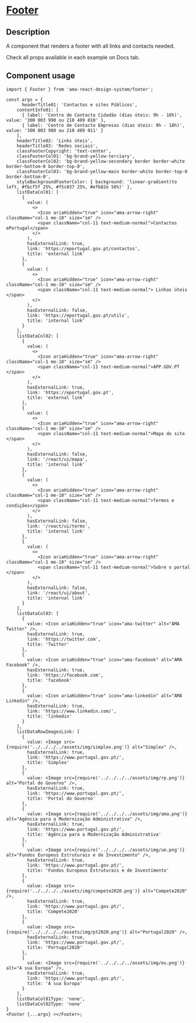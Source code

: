 
<Meta title="Components/Footer/Footer Docs" />

<h1 className="mb-32">
  <u>Footer</u>
</h1>

<h2>Description </h2>

<p className="fs-16">A component that renders a footer with all links and contacts needed.</p>
<p className="fs-16">Check all props available in each example on Docs tab.</p>

<h2>Component usage</h2>

```tsx
import { Footer } from 'ama-react-design-system/footer';

const args = {
      headerTitle01: 'Contactos e sites Públicos',
    contentInfo01: [
      { label: 'Centro de Contacto Cidadão (dias úteis: 9h - 18h)', value: '300 003 990 ou 210 489 010' },
      { label: 'Centro de Contacto Empresas (dias úteis: 9h - 18h)', value: '300 003 980 ou 210 489 011' }
    ],
    headerTitle02: 'Links úteis',
    headerTitle03: 'Redes sociais',
    classFooterCopyright: 'text-center',
    classFooterCol01: 'bg-brand-yellow-terciary',
    classFooterCol02: 'bg-brand-yellow-secondary border border-white border-bottom-0 border-top-0',
    classFooterCol03: 'bg-brand-yellow-main border-white border-top-0 border-bottom-0',
    styleBackgroundFooterColor: { background: 'linear-gradient(to left, #fbcf5f 25%, #f5c037 25%, #efb82e 50%)' },
    listDataCol01: [
      {
        value: (
          <>
            <Icon ariaHidden="true" icon="ama-arrow-right" className="col-1 me-10" size="sm" />
            <span className="col-11 text-medium-normal">Contactos ePortugal</span>
          </>
        ),
        hasExternalLink: true,
        link: 'https://eportugal.gov.pt/contactos',
        title: 'external link'
      },
      {
        value: (
          <>
            <Icon ariaHidden="true" icon="ama-arrow-right" className="col-1 me-10" size="sm" />
            <span className="col-11 text-medium-normal"> Linhas úteis </span>
          </>
        ),
        hasExternalLink: false,
        link: 'https://eportugal.gov.pt/utils',
        title: 'internal link'
      }
    ],
    listDataCol02: [
      {
        value: (
          <>
            <Icon ariaHidden="true" icon="ama-arrow-right" className="col-1 me-10" size="sm" />
            <span className="col-11 text-medium-normal">APP.GOV.PT </span>
          </>
        ),
        hasExternalLink: true,
        link: 'https://eportugal.gov.pt',
        title: 'external link'
      },
      {
        value: (
          <>
            <Icon ariaHidden="true" icon="ama-arrow-right" className="col-1 me-10" size="sm" />
            <span className="col-11 text-medium-normal">Mapa do site </span>
          </>
        ),
        hasExternalLink: false,
        link: '/react/ui/mapa',
        title: 'internal link'
      },
      {
        value: (
          <>
            <Icon ariaHidden="true" icon="ama-arrow-right" className="col-1 me-10" size="sm" />
            <span className="col-11 text-medium-normal">Termos e condições</span>
          </>
        ),
        hasExternalLink: false,
        link: '/react/ui/terms',
        title: 'internal link'
      },
      {
        value: (
          <>
            <Icon ariaHidden="true" icon="ama-arrow-right" className="col-1 me-10" size="sm" />
            <span className="col-11 text-medium-normal">Sobre o portal </span>
          </>
        ),
        hasExternalLink: false,
        link: '/react/ui/about',
        title: 'internal link'
      }
    ],
    listDataCol03: [
      {
        value: <Icon ariaHidden="true" icon="ama-twitter" alt="AMA Twitter" />,
        hasExternalLink: true,
        link: 'https://twitter.com',
        title: 'Twitter'
      },
      {
        value: <Icon ariaHidden="true" icon="ama-facebook" alt="AMA Facebook" />,
        hasExternalLink: true,
        link: 'https://facebook.com',
        title: 'facebook'
      },
      {
        value: <Icon ariaHidden="true" icon="ama-linkedin" alt="AMA Linkedin" />,
        hasExternalLink: true,
        link: 'https://www.linkedin.com/',
        title: 'linkedin'
      }
    ],
    listDataRowImagesLink: [
      {
        value: <Image src={require('../../../../assets/img/simplex.png')} alt="Simplex" />,
        hasExternalLink: true,
        link: 'https://www.portugal.gov.pt/',
        title: 'Simplex'
      },
      {
        value: <Image src={require('../../../../assets/img/rp.png')} alt="Portal do Governo" />,
        hasExternalLink: true,
        link: 'https://www.portugal.gov.pt/',
        title: 'Portal do Governo'
      },
      {
        value: <Image src={require('../../../../assets/img/ama.png')} alt="Agência para a Modernização Administrativa" />,
        hasExternalLink: true,
        link: 'https://www.portugal.gov.pt/',
        title: 'Agência para a Modernização Administrativa'
      },
      {
        value: <Image src={require('../../../../assets/img/ue.png')} alt="Fundos Europeus Estruturais e de Investimento" />,
        hasExternalLink: true,
        link: 'https://www.portugal.gov.pt/',
        title: 'Fundos Europeus Estruturais e de Investimento'
      },
      {
        value: <Image src={require('../../../../assets/img/compete2020.png')} alt="Compete2020" />,
        hasExternalLink: true,
        link: 'https://www.portugal.gov.pt/',
        title: 'Compete2020'
      },
      {
        value: <Image src={require('../../../../assets/img/pt2020.png')} alt="Portugal2020" />,
        hasExternalLink: true,
        link: 'https://www.portugal.gov.pt/',
        title: 'Portugal2020'
      },
      {
        value: <Image src={require('../../../../assets/img/eu.png')} alt="A sua Europa" />,
        hasExternalLink: true,
        link: 'https://www.portugal.gov.pt/',
        title: 'A sua Europa'
      }
    ],
    listDataCol01Type: 'none',
    listDataCol02Type: 'none'
}
<Footer {...args} ></Footer>;
```
